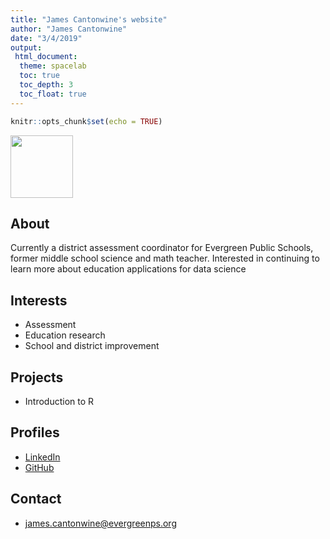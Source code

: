 ```yaml
---
title: "James Cantonwine's website"
author: "James Cantonwine"
date: "3/4/2019"
output: 
 html_document:
  theme: spacelab 
  toc: true
  toc_depth: 3 
  toc_float: true
---
```


```r
knitr::opts_chunk$set(echo = TRUE)
```

![](img/james-cantonwine.jpg){width=100px}


## About

Currently a district assessment coordinator for Evergreen Public Schools, former middle school science and math teacher. Interested in continuing to learn more about education applications for data science

## Interests

* Assessment
* Education research
* School and district improvement

## Projects

* Introduction to R

## Profiles 

* [LinkedIn](https://www.linkedin.com/in/james-cantonwine/)
* [GitHub](http://github.com/james-cantonwine)

## Contact

* [james.cantonwine@evergreenps.org](mailto:james.cantonwine@evergreenps.org)